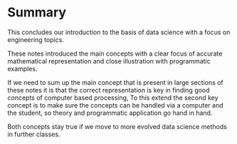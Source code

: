# Summary {.unnumbered}

This concludes our introduction to the basis of data science with a focus on engineering topics.

These notes introduced the main concepts with a clear focus of accurate mathematical representation and close illustration with programmatic examples.

If we need to sum up the main concept that is present in large sections of these notes it is that the correct representation is key in finding good concepts of computer based processing,
To this extend the second key concept is to make sure the concepts can be handled via a computer and the student, so theory and programmatic application go hand in hand. 

Both concepts stay true if we move to more evolved data science methods in further classes.
